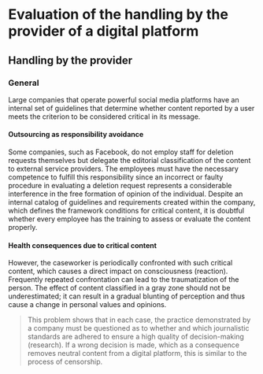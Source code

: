 # Evaluation of the handling by the provider of a digital platform

## Handling by the provider

### General

Large companies that operate powerful social media platforms have an internal set of guidelines
that determine whether content reported by a user meets the criterion to be considered critical in its message.

#### Outsourcing as responsibility avoidance

Some companies, such as Facebook, do not employ staff for deletion requests themselves but
delegate the editorial classification of the content to external service providers.
The employees must have the necessary competence to fulfill this responsibility since an incorrect or
faulty procedure in evaluating a deletion request represents a considerable interference in the
free formation of opinion of the individual.
Despite an internal catalog of guidelines and requirements created within the company,
which defines the framework conditions for critical content, it is doubtful whether every
employee has the training to assess or evaluate the content properly.

#### Health consequences due to critical content

However, the caseworker is periodically confronted with such critical content, which
causes a direct impact on consciousness (reaction). Frequently repeated confrontation
can lead to the traumatization of the person. The effect of content classified in a
gray zone should not be underestimated; it can result in a gradual blunting of perception
and thus cause a change in personal values and opinions.

> This problem shows that in each case, the practice demonstrated by a company must be questioned
> as to whether and which journalistic standards are adhered to ensure a high quality of
> decision-making (research). If a wrong decision is made, which as a consequence removes neutral
> content from a digital platform, this is similar to the process of censorship.
